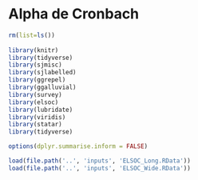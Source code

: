 # Alpha de Cronbach

<div style="text-align: justify">

```r
rm(list=ls())
 
library(knitr)
library(tidyverse)
library(sjmisc)
library(sjlabelled)
library(ggrepel)
library(ggalluvial)
library(survey)
library(elsoc)
library(lubridate)
library(viridis)
library(statar)
library(tidyverse)

options(dplyr.summarise.inform = FALSE)

```

```r

load(file.path('..', 'inputs', 'ELSOC_Long.RData'))
load(file.path('..', 'inputs', 'ELSOC_Wide.RData'))

```

